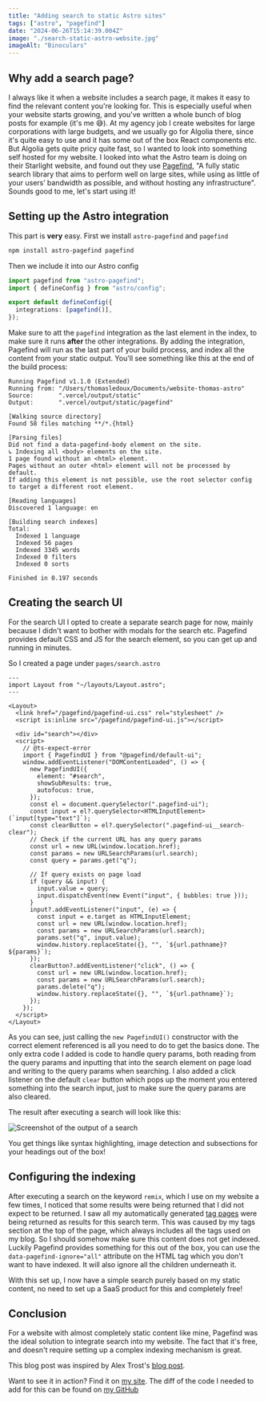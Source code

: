```yaml
---
title: "Adding search to static Astro sites"
tags: ["astro", "pagefind"]
date: "2024-06-26T15:14:39.004Z"
image: "./search-static-astro-website.jpg"
imageAlt: "Binoculars"
---
```



## Why add a search page?

I always like it when a website includes a search page, it makes it easy to find the relevant content you're looking for.
This is especially useful when your website starts growing, and you've written a whole bunch of blog posts for example (it's me 😅).
At my agency job I create websites for large corporations with large budgets, and we usually go for Algolia there, since it's quite easy to use and it has some out of the box React components etc.
But Algolia gets quite pricy quite fast, so I wanted to look into something self hosted for my website.
I looked into what the Astro team is doing on their Starlight website, and found out they use [Pagefind](https://pagefind.app), "A fully static search library that aims to perform well on large sites, while using as little of your users’ bandwidth as possible, and without hosting any infrastructure".
Sounds good to me, let's start using it!

## Setting up the Astro integration

This part is **very** easy.
First we install `astro-pagefind` and `pagefind`

```bash
npm install astro-pagefind pagefind
```

Then we include it into our Astro config

```ts title="astro.config.ts"
import pagefind from "astro-pagefind";
import { defineConfig } from "astro/config";

export default defineConfig({
  integrations: [pagefind()],
});
```

Make sure to att the `pagefind` integration as the last element in the index, to make sure it runs **after** the other integrations.
By adding the integration, Pagefind will run as the last part of your build process, and index all the content from your static output.
You'll see something like this at the end of the build process:

```
Running Pagefind v1.1.0 (Extended)
Running from: "/Users/thomasledoux/Documents/website-thomas-astro"
Source:       ".vercel/output/static"
Output:       ".vercel/output/static/pagefind"

[Walking source directory]
Found 58 files matching **/*.{html}

[Parsing files]
Did not find a data-pagefind-body element on the site.
↳ Indexing all <body> elements on the site.
1 page found without an <html> element.
Pages without an outer <html> element will not be processed by default.
If adding this element is not possible, use the root selector config to target a different root element.

[Reading languages]
Discovered 1 language: en

[Building search indexes]
Total:
  Indexed 1 language
  Indexed 56 pages
  Indexed 3345 words
  Indexed 0 filters
  Indexed 0 sorts

Finished in 0.197 seconds
```

## Creating the search UI

For the search UI I opted to create a separate search page for now, mainly because I didn't want to bother with modals for the search etc.
Pagefind provides default CSS and JS for the search element, so you can get up and running in minutes.

So I created a page under `pages/search.astro`

```astro title="/pages/search.astro"
---
import Layout from "~/layouts/Layout.astro";
---

<Layout>
  <link href="/pagefind/pagefind-ui.css" rel="stylesheet" />
  <script is:inline src="/pagefind/pagefind-ui.js"></script>

  <div id="search"></div>
  <script>
    // @ts-expect-error
    import { PagefindUI } from "@pagefind/default-ui";
    window.addEventListener("DOMContentLoaded", () => {
      new PagefindUI({
        element: "#search",
        showSubResults: true,
        autofocus: true,
      });
      const el = document.querySelector(".pagefind-ui");
      const input = el?.querySelector<HTMLInputElement>(`input[type="text"]`);
      const clearButton = el?.querySelector(".pagefind-ui__search-clear");
      // Check if the current URL has any query params
      const url = new URL(window.location.href);
      const params = new URLSearchParams(url.search);
      const query = params.get("q");

      // If query exists on page load
      if (query && input) {
        input.value = query;
        input.dispatchEvent(new Event("input", { bubbles: true }));
      }
      input?.addEventListener("input", (e) => {
        const input = e.target as HTMLInputElement;
        const url = new URL(window.location.href);
        const params = new URLSearchParams(url.search);
        params.set("q", input.value);
        window.history.replaceState({}, "", `${url.pathname}?${params}`);
      });
      clearButton?.addEventListener("click", () => {
        const url = new URL(window.location.href);
        const params = new URLSearchParams(url.search);
        params.delete("q");
        window.history.replaceState({}, "", `${url.pathname}`);
      });
    });
  </script>
</Layout>
```

As you can see, just calling the `new PagefindUI()` constructor with the correct element referenced is all you need to do to get the basics done.
The only extra code I added is code to handle query params, both reading from the query params and inputting that into the search element on page load and writing to the query params when searching.
I also added a click listener on the default `clear` button which pops up the moment you entered something into the search input, just to make sure the query params are also cleared.

The result after executing a search will look like this:

<Image
  src={screenshot}
  alt="Screenshot of the output of a search"
  width={1200}
/>

You get things like syntax highlighting, image detection and subsections for your headings out of the box!

## Configuring the indexing

After executing a search on the keyword `remix`, which I use on my website a few times, I noticed that some results were being returned that I did not expect to be returned.
I saw all my automatically generated [tag pages](https://www.thomasledoux.be/blog/auto-tag-pages-astro-mdx) were being returned as results for this search term.
This was caused by my tags section at the top of the page, which always includes all the tags used on my blog.
So I should somehow make sure this content does not get indexed.
Luckily Pagefind provides something for this out of the box, you can use the `data-pagefind-ignore="all"` attribute on the HTML tag which you don't want to have indexed. It will also ignore all the children underneath it.

With this set up, I now have a simple search purely based on my static content, no need to set up a SaaS product for this and completely free!

## Conclusion

For a website with almost completely static content like mine, Pagefind was the ideal solution to integrate search into my website. The fact that it's free, and doesn't require setting up a complex indexing mechanism is great.

This blog post was inspired by Alex Trost's [blog post](https://trost.codes/posts/adding-simple-search-to-an-astro-blog/).

Want to see it in action? Find it on [my site](https://thomasledoux.be/search).
The diff of the code I needed to add for this can be found on [my GitHub]()
